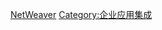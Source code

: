 {{Commons category|SAP NetWeaver}}
{{cat main|NetWeaver}}

[[Category:SAP公司|NetWeaver]]
[[Category:企业应用集成|Category:企业应用集成]]
